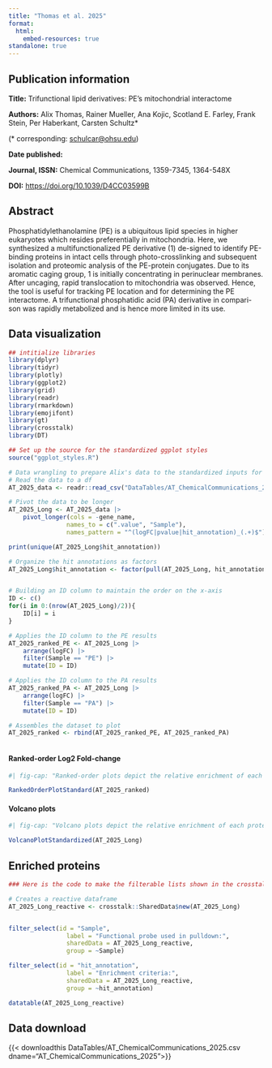 ```yaml
---
title: "Thomas et al. 2025"
format: 
  html:
    embed-resources: true
standalone: true
---
```


<!-- Data overview
Two lipid probes, PA and PE for a single cell line
 -->

## Publication information

**Title:** Trifunctional lipid derivatives: PE’s mitochondrial interactome

**Authors:** Alix Thomas, Rainer Mueller, Ana Kojic, Scotland E. Farley, Frank Stein, Per Haberkant, Carsten Schultz*

(* corresponding: <schulcar@ohsu.edu>{target="_blank"})

**Date published:** 

**Journal, ISSN:** Chemical Communications, 1359-7345, 1364-548X

**DOI:** <https://doi.org/10.1039/D4CC03599B>{target="_blank"}

## Abstract

Phosphatidylethanolamine (PE) is a ubiquitous lipid species in higher eukaryotes which resides preferentially in mitochondria. Here, we synthesized a multifunctionalized PE derivative (1) de-signed to identify PE-binding proteins in intact cells through photo-crosslinking and subsequent isolation and proteomic analysis of the PE-protein conjugates. Due to its aromatic caging group, 1 is initially concentrating in perinuclear membranes. After uncaging, rapid translocation to mitochondria was observed. Hence, the tool is useful for tracking PE location and for determining the PE interactome. A trifunctional phosphatidic acid (PA) derivative in compari-son was rapidly metabolized and is hence more limited in its use.

## Data visualization
 
```r

## intitialize libraries
library(dplyr)
library(tidyr)
library(plotly)
library(ggplot2)
library(grid)
library(readr)
library(rmarkdown)
library(emojifont)
library(gt)
library(crosstalk)
library(DT)

## Set up the source for the standardized ggplot styles
source("ggplot_styles.R")
```

```r

# Data wrangling to prepare Alix's data to the standardized inputs for my plotting functions.
# Read the data to a df
AT_2025_data <- readr::read_csv("DataTables/AT_ChemicalCommunications_2025.csv")

# Pivot the data to be longer
AT_2025_Long <- AT_2025_data |>
	pivot_longer(cols = -gene_name,
				names_to = c(".value", "Sample"),
				names_pattern = "^(logFC|pvalue|hit_annotation)_(.+)$")

print(unique(AT_2025_Long$hit_annotation))

# Organize the hit annotations as factors
AT_2025_Long$hit_annotation <- factor(pull(AT_2025_Long, hit_annotation), levels = c("enriched hit", "enriched candidate", "no hit", "NA"), ordered=TRUE)


# Building an ID column to maintain the order on the x-axis
ID <- c()
for(i in 0:(nrow(AT_2025_Long)/2)){
	ID[i] = i
}

# Applies the ID column to the PE results
AT_2025_ranked_PE <- AT_2025_Long |>
    arrange(logFC) |>
	filter(Sample == "PE") |>
	mutate(ID = ID) 

# Applies the ID column to the PA results
AT_2025_ranked_PA <- AT_2025_Long |>
    arrange(logFC) |>
	filter(Sample == "PA") |>
	mutate(ID = ID) 

# Assembles the dataset to plot
AT_2025_ranked <- rbind(AT_2025_ranked_PE, AT_2025_ranked_PA)



```

#### Ranked-order Log2 Fold-change

:::{.border}
```r
#| fig-cap: "Ranked-order plots depict the relative enrichment of each protein versus control (y-axis) from lowest to highest. The left panel depicts the results of a pulldown using trifunctionalized phosphatidic acid; the right panel depicts the results of the pulldown using trifunctionalized phosphatidylethanolamine. Black proteins are unenriched or depleted in the presence of probe, Purple proteins are enriched to the probe but fall below a FDR or p-value threshold of significance, and Orange proteins surpass the threshold of significance (need details of threshold). "

RankedOrderPlotStandard(AT_2025_ranked)
```
:::

#### Volcano plots

:::{.border}
```r
#| fig-cap: "Volcano plots depict the relative enrichment of each protein versus control (x-axis) and the statistical significance of each protein following a Student's t-test (y-axis, -log10 transformed). The left panel depicts the results of a pulldown using trifunctionalized phosphatidic acid; the right panel depicts the results of the pulldown using trifunctionalized phosphatidylethanolamine. Black proteins are unenriched or depleted in the presence of probe, Purple proteins are enriched to the probe but fall below a FDR or p-value threshold of significance, and Orange proteins surpass the threshold of significance (need details of threshold)"

VolcanoPlotStandardized(AT_2025_Long)
```
:::

## Enriched proteins

:::{.border}
```r
### Here is the code to make the filterable lists shown in the crosstalk table below

# Creates a reactive dataframe
AT_2025_Long_reactive <- crosstalk::SharedData$new(AT_2025_Long)


filter_select(id = "Sample",
				label = "Functional probe used in pulldown:", 
				sharedData = AT_2025_Long_reactive,
				group = ~Sample)

filter_select(id = "hit_annotation",
				label = "Enrichment criteria:", 
				sharedData = AT_2025_Long_reactive,
				group = ~hit_annotation)

datatable(AT_2025_Long_reactive)

```
:::

## Data download

{{< downloadthis DataTables/AT_ChemicalCommunications_2025.csv dname="AT_ChemicalCommunications_2025">}}


